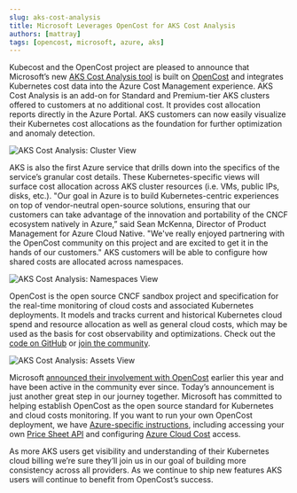 ```yaml
---
slug: aks-cost-analysis
title: Microsoft Leverages OpenCost for AKS Cost Analysis
authors: [mattray]
tags: [opencost, microsoft, azure, aks]
---
```


Kubecost and the OpenCost project are pleased to announce that Microsoft’s new [AKS Cost Analysis tool](https://aka.ms/aks/cost-analysis) is built on [OpenCost](https://opencost.io) and integrates Kubernetes cost data into the Azure Cost Management experience. AKS Cost Analysis is an add-on for Standard and Premium-tier AKS clusters offered to customers at no additional cost. It provides cost allocation reports directly in the Azure Portal. AKS customers can now easily visualize their Kubernetes cost allocations as the foundation for further optimization and anomaly detection.

![AKS Cost Analysis: Cluster View](./img/cluster.png)

<!--truncate-->

AKS is also the first Azure service that drills down into the specifics of the service’s granular cost details. These Kubernetes-specific views will surface cost allocation across AKS cluster resources (i.e. VMs, public IPs, disks, etc.). "Our goal in Azure is to build Kubernetes-centric experiences on top of vendor-neutral open-source solutions, ensuring that our customers can take advantage of the innovation and portability of the CNCF ecosystem natively in Azure,” said Sean McKenna, Director of Product Management for Azure Cloud Native. "We've really enjoyed partnering with the OpenCost community on this project and are excited to get it in the hands of our customers." AKS customers will be able to configure how shared costs are allocated across namespaces.

![AKS Cost Analysis: Namespaces View](./img/namespaces.png)

OpenCost is the open source CNCF sandbox project and specification for the real-time monitoring of cloud costs and associated Kubernetes deployments. It models and tracks current and historical Kubernetes cloud spend and resource allocation as well as general cloud costs, which may be used as the basis for cost observability and optimizations. Check out the [code on GitHub](https://github.com/opencost/opencost) or [join the community](https://www.opencost.io/docs/community).

![AKS Cost Analysis: Assets View](./img/assets.png)

Microsoft [announced their involvement with OpenCost](https://www.opencost.io/blog/azure-opencost) earlier this year and have been active in the community ever since. Today’s announcement is just another great step in our journey together. Microsoft has committed to helping establish OpenCost as the open source standard for Kubernetes and cloud costs monitoring. If you want to run your own OpenCost deployment, we have [Azure-specific instructions](https://www.opencost.io/docs/configuration/azure), including accessing your own [Price Sheet API](https://www.opencost.io/docs/configuration/azure#customer-specific-pricing) and configuring [Azure Cloud Cost](https://www.opencost.io/docs/configuration/azure#azure-cloud-cost-configuration) access.

As more AKS users get visibility and understanding of their Kubernetes cloud billing we’re sure they’ll join us in our goal of building more consistency across all providers. As we continue to ship new features AKS users will continue to benefit from OpenCost’s success.

